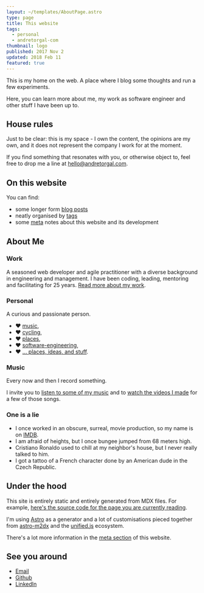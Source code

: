 ```yaml
---
layout: ~/templates/AboutPage.astro
type: page
title: This website
tags:
  - personal
  - andretorgal-com
thumbnail: logo
published: 2017 Nov 2
updated: 2018 Feb 11
featured: true
---
```


<Abstract>

This is my home on the web. A place where I blog some thoughts and run a few
experiments.

Here, you can learn more about me, my work as software engineer and other stuff I
have been up to.

</Abstract>

## House rules

Just to be clear: this is my space - I own the content, the opinions are my own, and it does not represent the company I work for at the moment.

If you find something that resonates with you, or otherwise object to, feel free to drop me a line at [hello@andretorgal.com](mailto:hello@andretorgal.com).

## On this website

You can find:

- some longer form [blog posts](/posts)
- neatly organised by [tags](/tags)
- some [meta](/meta) notes about this website and its development

## About Me

### Work

A seasoned web developer and agile practitioner with a diverse background in engineering and management. I have been coding, leading, mentoring and facilitating for 25 years. [Read more about my work](/about/work).

### Personal

A curious and passionate person.

- :heart: [music](/tags/music),
- :heart: [cycling](/tags/cycling),
- :heart: [places](/tags/place),
- :heart: [software-engineering](/tags/software-engineering),
- :heart: [... places, ideas, and stuff](/tags/personal).

### Music

Every now and then I record something.

I invite you to [listen to some of my music](/about/music) and to [watch the videos I made](https://www.youtube.com/channel/UC4YAgk0hQbLe78EV0njtKIA) for a few of those songs.

### One is a lie

- I once worked in an obscure, surreal, movie production, so my name is on [IMDB](https://imdb.com).
- I am afraid of heights, but I once bungee jumped from 68 meters high.
- Cristiano Ronaldo used to chill at my neighbor's house, but I never really talked to him.
- I got a tattoo of a French character done by an American dude in the Czech Republic.

## Under the hood

This site is entirely static and entirely generated from MDX files. For example, [here's the source code for the page you are currently reading](https://github.com/andrezero/andretorgal-site/blob/master/src/pages/about.mdx).

I'm using [Astro](/posts/2023-01/building-my-website-with-astro-mdx-preact.md) as a generator and a lot of customisations pieced together from [astro-m2dx](https://astro-m2dx.netlify.app/) and the [unified.js](https://unifiedjs.com/) ecosystem.

There's a lot more information in the [meta section](/meta) of this website.

## See you around

- [Email](mailto:hello@andretorgal.com)
- [Github](https://github.com/andrezero)
- [LinkedIn](https://linkedin.com/in/andretorgal)
